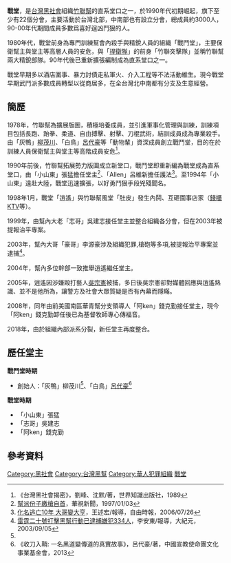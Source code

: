 {{Infobox Criminal organization
| name                = 竹聯幫戰堂
| image             =  <!--(filename only)-->
| image_size        =  <!--(defaults to 220px)-->
| founded             = 1990年前後
| founding location   = [[台灣|台灣]][[大台北地區|大台北地區]]為主
| founded by          = 「灰鴨」柳茂川<br>「白鳥」呂代豪 
| named_after       = 以竹聯幫之戰鬥堂延伸堂名
| years active        = 1990年前後－目前
| territory           = 以台灣北部地區為基地
| ethnic makeup       = 外省及本省
| leaders           =  不明
| membership est      = 不明
| criminal activities = 早期：酒店、圍事、暴力討債<br>目前：以走私軍火、介入工程
| allies              = [[竹聯幫|竹聯幫]]總堂及其它分堂
| rivals              = 其它利益衝突黑幫
| notable_members   =  
}}
'''戰堂'''，是[[台灣|台灣]][[黑社會|黑社會]]組織[[竹聯幫|竹聯幫]]的直系堂口之一，於1990年代初期崛起，旗下至少有22個分會，主要活動於台灣北部，中南部也有設立分會，總成員約3000人，90-00年代期間成員多數爲喜好逞凶鬥狠的人。

1980年代，戰堂前身為專門訓練幫會內殺手與精銳人員的組織「戰鬥堂」，主要保衛幫主與堂主等高層人員的安危，與「[[竹聯幫捍衛隊|捍衛隊]]」的前身「竹聯突擊隊」並稱竹聯幫兩大精銳部隊。90年代後已重新擴張編制成為直系堂口之一。

戰堂早期多以酒店圍事、暴力討債走私軍火、介入工程等不法活動維生。現今戰堂早期武鬥派多數成員轉型以從商居多，在全台灣北中南都有分支及生意經營。

==簡歷==
1978年，竹聯幫為擴展版圖，積極培養成員，並引進軍事化管理與訓練，訓練項目包括長跑、跆拳、柔道、自由搏擊、射擊、刀棍武術，結訓成員成為專業殺手。由「灰鴨」[[柳茂川|柳茂川]]、「白鳥」[[呂代豪|呂代豪]]等「動物輩」資深成員創立戰鬥堂，目的在於訓練人員保衛幫主與堂主等高階成員安危<ref name="books1">《台灣黑社會揭密》，劉峰、沈默/著，世界知識出版社，1989</ref>。

1990年前後，竹聯幫拓展勢力版圖成立新堂口，戰鬥堂即重新編為戰堂成為直系堂口，由「小山東」張猛擔任堂主<ref name="news1">[https://news.cts.com.tw/cts/general/199701/199701300000974.html 幫派份子繳槍自首]，華視新聞，1997/01/03</ref>、「Allen」呂維新擔任護法<ref>[https://news.ltn.com.tw/news/focus/paper/83531 化名逃亡10年 大哥變大亨]，王述宏/報導，自由時報，2006/07/26</ref>。至1994年「小山東」遠赴大陸，戰堂迅速擴張，以好勇鬥狠手段兇殘聞名。

1998年1月，戰堂「逍遙」與竹聯幫風堂「肚皮」發生內鬨、互砸圍事店家（[[錢櫃KTV|錢櫃KTV]]等）。
 
1999年，由幫內大老「志哥」吳建志接任堂主並整合組織各分會，但在2003年被提報治平專案。

2003年，幫內大哥「豪哥」李源豪涉及組織犯罪,槍砲等多項,被提報治平專案並逮捕<ref>[http://www.epochtimes.com/b5/3/9/5/n370854.htm 雷霆二十號打擊黑幫行動已逮捕嫌犯334人]，李安東/報導，大紀元，2003/09/05</ref>。

2004年，幫內多位幹部一致推舉逍遙繼任堂主。

2005年，逍遙因涉嫌毆打藝人[[吳宗憲|吳宗憲]]被捕，多日後吳宗憲卻對媒體回應與逍遙熟識、並不是他所為，讓警方及社會大眾質疑是否有內幕而隱瞞。

2008年，同年由前美國南區華青幫分支領導人「阿ken」錢克勤接任堂主，現今「阿ken」錢克勤卸任後已為基督牧師專心傳福音。

2018年，由於組織內部派系分裂，新任堂主再度整合。

==歷任堂主==
'''戰鬥堂時期'''
*創始人：「灰鴨」柳茂川<ref name="books1" />、「白鳥」[[呂代豪|呂代豪]]<ref>《收刀入鞘: 一名黑道變傳道的真實故事》，呂代豪/著，中國宣教使命團文化事業基金會，2013</ref>
'''戰堂時期'''
*「小山東」張猛
*「志哥」吳建志
*「阿ken」錢克勤

==參考資料==
{{reflist|2}}

[[Category:黑社會|Category:黑社會]]

[[Category:台灣黑幫|Category:台灣黑幫]]
[[Category:華人犯罪組織|Category:華人犯罪組織]]
[[Category:竹聯幫|戰堂]]